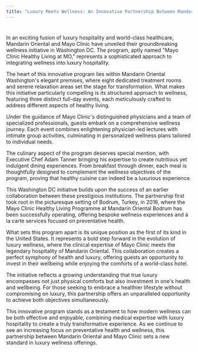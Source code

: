 ```yaml
---
title: "Luxury Meets Wellness: An Innovative Partnership Between Mandarin Oriental and Mayo Clinic"
---
```


#

In an exciting fusion of luxury hospitality and world-class healthcare, Mandarin Oriental and Mayo Clinic have unveiled their groundbreaking wellness initiative in Washington DC. The program, aptly named "Mayo Clinic Healthy Living at MO," represents a sophisticated approach to integrating wellness into luxury hospitality.

The heart of this innovative program lies within Mandarin Oriental Washington's elegant premises, where eight dedicated treatment rooms and serene relaxation areas set the stage for transformation. What makes this initiative particularly compelling is its structured approach to wellness, featuring three distinct full-day events, each meticulously crafted to address different aspects of healthy living.

Under the guidance of Mayo Clinic's distinguished physicians and a team of specialized professionals, guests embark on a comprehensive wellness journey. Each event combines enlightening physician-led lectures with intimate group activities, culminating in personalized wellness plans tailored to individual needs.

The culinary aspect of the program deserves special mention, with Executive Chef Adam Tanner bringing his expertise to create nutritious yet indulgent dining experiences. From breakfast through dinner, each meal is thoughtfully designed to complement the wellness objectives of the program, proving that healthy cuisine can indeed be a luxurious experience.

This Washington DC initiative builds upon the success of an earlier collaboration between these prestigious institutions. The partnership first took root in the picturesque setting of Bodrum, Turkey, in 2016, where the Mayo Clinic Healthy Living Programme at Mandarin Oriental Bodrum has been successfully operating, offering bespoke wellness experiences and à la carte services focused on preventative health.

What sets this program apart is its unique position as the first of its kind in the United States. It represents a bold step forward in the evolution of luxury wellness, where the clinical expertise of Mayo Clinic meets the legendary hospitality of Mandarin Oriental. This collaboration creates a perfect symphony of health and luxury, offering guests an opportunity to invest in their wellbeing while enjoying the comforts of a world-class hotel.

The initiative reflects a growing understanding that true luxury encompasses not just physical comforts but also investment in one's health and wellbeing. For those seeking to embrace a healthier lifestyle without compromising on luxury, this partnership offers an unparalleled opportunity to achieve both objectives simultaneously.

This innovative program stands as a testament to how modern wellness can be both effective and enjoyable, combining medical expertise with luxury hospitality to create a truly transformative experience. As we continue to see an increasing focus on preventative health and wellness, this partnership between Mandarin Oriental and Mayo Clinic sets a new standard in luxury wellness offerings.